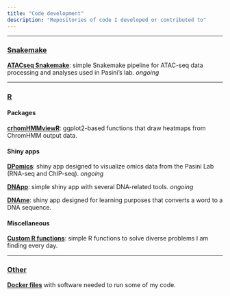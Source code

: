 ```yaml
---
title: "Code development"
description: "Repositories of code I developed or contributed to"
---
```


---

### <ins>**Snakemake**</ins>

[**ATACseq Snakemake**](https://github.com/amitjavilaventura/ATACseq-snakemake): simple Snakemake pipeline for ATAC-seq data processing and analyses used in Pasini’s lab. *ongoing*   

<!--
[**ArtATAC**](https://github.com/amitjavilaventura/ArtATAC): Snakemake pipeline for ATAC-seq data processing and analysis.  *ongoing*
-->

---

### <ins>**R**</ins>

#### **Packages**

<a target="_blank" href="https://amitjavilaventura.github.io/chromHMMviewR/">**crhomHMMviewR**</a>: ggplot2-based functions that draw heatmaps from ChromHMM output data.

#### **Shiny apps**

<a target="_blank" href="https://github.com/amitjavilaventura/DPomics">**DPomics**</a>: shiny app designed to visualize omics data from the Pasini Lab (RNA-seq and ChIP-seq). *ongoing*

<a target="_blank" href="https://github.com/amitjavilaventura/DNApp">**DNApp**</a>: simple shiny app with several DNA-related tools. *ongoing*

<a target="_blank" href="https://github.com/amitjavilaventura/DNAme">**DNAme**</a>: shiny app designed for learning purposes that converts a word to a DNA sequence.


#### **Miscellaneous**

<a target="_blank" href="https://github.com/amitjavilaventura/custom-R-functions">**Custom R functions**</a>: simple R functions to solve diverse problems I am finding every day.

---

### <ins>**Other**</ins>

<a target="_blank" href="https://github.com/amitjavilaventura/Dockerfiles">**Docker files**</a> with software needed to run some of my code.
